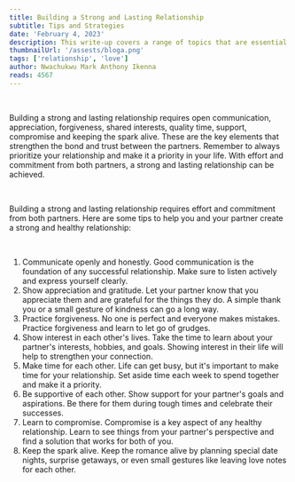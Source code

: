 ```yaml
---
title: Building a Strong and Lasting Relationship
subtitle: Tips and Strategies
date: 'February 4, 2023'
description: This write-up covers a range of topics that are essential for any couple looking to build a strong and lasting relationship. It provides tips and strategies on how to navigate the challenges of a relationship, such as communication breakdowns, trust issues, and conflicts....
thumbnailUrl: '/assests/bloga.png'
tags: ['relationship', 'love']
author: Nwachukwu Mark Anthony Ikenna
reads: 4567
---
```

   

<br/>

Building a strong and lasting relationship requires open communication, appreciation, forgiveness, shared interests, quality time, support, compromise and keeping the spark alive. These are the key elements that strengthen the bond and trust between the partners. Remember to always prioritize your relationship and make it a priority in your life. With effort and commitment from both partners, a strong and lasting relationship can be achieved.


<br/>

Building a strong and lasting relationship requires effort and commitment from both partners. Here are some tips to help you and your partner create a strong and healthy relationship:


<br/>

1. Communicate openly and honestly. Good communication is the foundation of any successful relationship. Make sure to listen actively and express yourself clearly.
2. Show appreciation and gratitude. Let your partner know that you appreciate them and are grateful for the things they do. A simple thank you or a small gesture of kindness can go a long way.
3. Practice forgiveness. No one is perfect and everyone makes mistakes. Practice forgiveness and learn to let go of grudges.
4. Show interest in each other's lives. Take the time to learn about your partner's interests, hobbies, and goals. Showing interest in their life will help to strengthen your connection.
5. Make time for each other. Life can get busy, but it's important to make time for your relationship. Set aside time each week to spend together and make it a priority.
6. Be supportive of each other. Show support for your partner's goals and aspirations. Be there for them during tough times and celebrate their successes.
7. Learn to compromise. Compromise is a key aspect of any healthy relationship. Learn to see things from your partner's perspective and find a solution that works for both of you.
8. Keep the spark alive. Keep the romance alive by planning special date nights, surprise getaways, or even small gestures like leaving love notes for each other.



